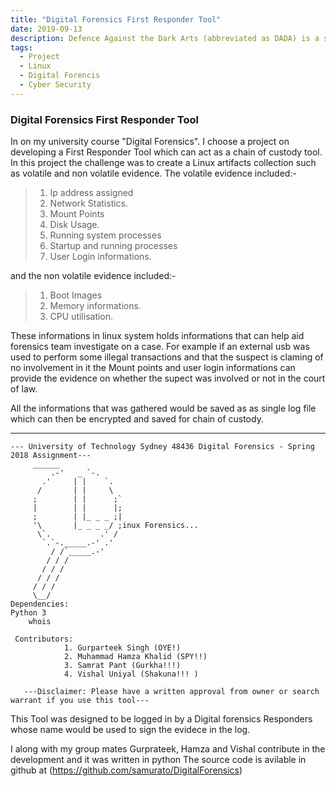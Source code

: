 ---
title: "Digital Forensics First Responder Tool"
date: 2019-09-13
description: Defence Against the Dark Arts (abbreviated as DADA) is a subject taught at Hogwarts School of Witchcraft and Wizardry and Ilvermorny School of Witchcraft and Wizardry. In this class, students study and learn how to defend themselves against all aspects of the Dark Arts, including dark creatures, curses, hexes and jinxes (dark charms), and duelling.
tags:
  - Project
  - Linux
  - Digital Forencis
  - Cyber Security
---
### Digital Forensics First Responder Tool

In on my university course "Digital Forensics". I choose a project on developing
a First Responder Tool which can act as a chain of custody tool. In this project
the challenge was to create a Linux artifacts collection such as volatile and non volatile
evidence. The volatile evidence included:-
> 1. Ip address assigned
> 2. Network Statistics.
> 3. Mount Points
> 4. Disk Usage.
> 5. Running system processes
> 6. Startup and running processes
> 7. User Login informations.

and the non volatile evidence included:-
> 1. Boot Images
> 2. Memory informations.
> 3. CPU utilisation.

These informations in linux system holds informations that can help aid
forensics team investigate on a case. For example if an external usb was used
to perform some illegal transactions and that the suspect is claming of no involvement in it
the Mount points and user login informations can provide the evidence on whether the
supect was involved or not in the court of law.

All the informations that was gathered would be saved as as single log file which can then
be encrypted and saved for chain of custody.

  * * *

    --- University of Technology Sydney 48436 Digital Forensics - Spring 2018 Assignment---
         ______
             .-'   _ `-.
           .'     | |    `.
          /       | |     \
         ;        | |      ;`
         |        | |      |;
         ;        | |_ _ _ ;|
         '\       |_ _ _ _/ ;inux Forensics...
          \`.           .' /
           `.`-._____.-' .'
             / /`_____.-'
            / / /
           / / /
          / / /
         / / /
         \__/
    Dependencies:
    Python 3
        whois

     Contributors:
                1. Gurparteek Singh (OYE!)
                2. Muhammad Hamza Khalid (SPY!!)
                3. Samrat Pant (Gurkha!!!)
                4. Vishal Uniyal (Shakuna!!! )

       ---Disclaimer: Please have a written approval from owner or search warrant if you use this tool---

This Tool was designed to be logged in by a Digital forensics Responders whose name would be used to sign the
evidece in the log.

I along with my group mates Gurprateek, Hamza and Vishal contribute in the development and it was written in python
The source code is avilable in github at (https://github.com/samurato/DigitalForensics)